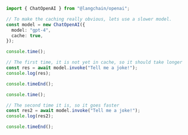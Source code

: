 ```typescript
import { ChatOpenAI } from "@langchain/openai";

// To make the caching really obvious, lets use a slower model.
const model = new ChatOpenAI({
  model: "gpt-4",
  cache: true,
});

console.time();

// The first time, it is not yet in cache, so it should take longer
const res = await model.invoke("Tell me a joke!");
console.log(res);

console.timeEnd();

console.time();

// The second time it is, so it goes faster
const res2 = await model.invoke("Tell me a joke!");
console.log(res2);

console.timeEnd();
```
